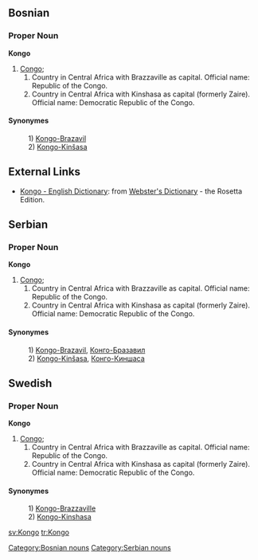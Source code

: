 ==Bosnian==
===Proper Noun===
'''Kongo'''
#[[Congo]];  
## Country in Central Africa with Brazzaville as capital. Official name: Republic of the Congo.
## Country in Central Africa with Kinshasa as capital (formerly Zaire). Official name: Democratic Republic of the Congo.
====Synonymes====
:1) [[Kongo-Brazavil]]
:2) [[Kongo-Kinšasa]]
[[Category:Bosnian nouns]]

==External Links==
*[http://www.websters-online-dictionary.org/definition/Kongo-english/ Kongo - English Dictionary]: from [http://www.websters-online-dictionary.org/ Webster's Dictionary] - the Rosetta Edition.

==Serbian==
===Proper Noun===
'''Kongo'''
#[[Congo]];  
## Country in Central Africa with Brazzaville as capital. Official name: Republic of the Congo.
## Country in Central Africa with Kinshasa as capital (formerly Zaire). Official name: Democratic Republic of the Congo.
====Synonymes====
:1) [[Kongo-Brazavil]], [[Конго-Бразавил]]
:2) [[Kongo-Kinšasa]], [[Конго-Киншаса]]
[[Category:Serbian nouns]]

==Swedish==
===Proper Noun===
'''Kongo'''

#[[Congo]];  
## Country in Central Africa with Brazzaville as capital. Official name: Republic of the Congo.
## Country in Central Africa with Kinshasa as capital (formerly Zaire). Official name: Democratic Republic of the Congo.

====Synonymes====
:1) [[Kongo-Brazzaville]]
:2) [[Kongo-Kinshasa]]


[[sv:Kongo]]
[[tr:Kongo]]